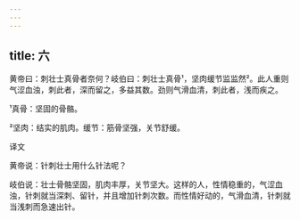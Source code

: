 ```yaml
---
---
---
```

title: 六
---




黄帝曰：刺壮士真骨者奈何？岐伯曰：刺壮士真骨¹，坚肉缓节监监然²。此人重则气涩血浊，刺此者，深而留之，多益其数。劲则气滑血清，刺此者，浅而疾之。

¹真骨：坚固的骨骼。

²坚肉：结实的肌肉。缓节：筋骨坚强，关节舒缓。

译文

黄帝说：针刺壮士用什么针法呢？

岐伯说：壮士骨骼坚固，肌肉丰厚，关节坚大。这样的人，性情稳重的，气涩血浊，针刺就当深刺、留针，并且增加针刺次数。而性情好动的，气滑血清，针刺就当浅刺而急速出针。